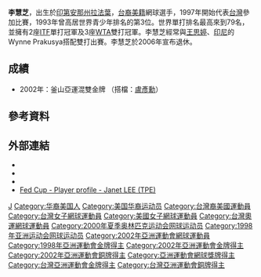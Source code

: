 {{Infobox 网球
|name=Janet Lee
|照片=
|国籍={{USA}}<br/>{{ROC}}
|生年=1976年
|生日={{Birth date and age|year=1976|month=10|day=22}}
|出生地= {{USA}}[[印第安那州|印第安那州]][[拉斐特_(印第安納州)|拉斐特]]
|居住地= {{USA}}
|身高={{height|m=1.75}}
|体重={{weight|kg=60}}
|持拍手=右
|反拍=
|转职业年=1995年
|球拍=
|球衣=
|球鞋=
|单打最高排名=79（1998年4月6日）
|双打最高排名=20（2003年2月17日）
|现单打排名=
|现双打排名=
|单打冠军头衔=0
|双打冠军头衔=3
|职业战绩=
|奖金=$943,370 
|澳网最好成绩=第3輪（1999）
|法网最好成绩=第1輪（1997、1998、1999、2002）
|温网最好成绩=第2輪（1998、1999、2001）
|美网最好成绩=第3輪（2000）
|澳網雙打最好成績=第3輪（2005）
|法網雙打最好成績=第2輪（1998、2001）
|溫網雙打最好成績=第3輪（2002）
|美網雙打最好成績=8強（2004）
|大满贯个数=無
|奥运会最好成绩=
}}
{{MedalTableTop}}
{{MedalCountry|{{TPE}}}}
{{MedalSport|女子[[網球|網球]]}}
{{MedalCompetition |亞洲運動會}}
{{MedalGold|[[2002年亞洲運動會|2002 釜山]]|[[2002年亞洲運動會網球比賽|混合雙打]]}}
{{MedalBronze|[[2002年亞洲運動會|2002 釜山]]|[[2002年亞洲運動會網球比賽|女子團體]]}}
{{MedalGold|[[1998年亞洲運動會|1998 曼谷]]|[[1998年亞洲運動會網球比賽|女子團體]]}}
{{MedalBottom}}

{{世大運獎牌記錄
|項目 = 網球
|代表 ={{TPE|univ}}
|a1=1999
|b1=1
|c1=女子單打
|a2=1999
|b2=1
|c2=女子雙打
|a3=2001
|b3=2
|c3=女子單打
|a4=2001
|b4=3
|c4=女子雙打
}}
'''李慧芝'''{{BD|1976年|10月22日||}}，出生於[[印第安那州|印第安那州]][[拉法葉|拉法葉]]，[[台灣裔美國人|台裔美籍]]網球選手，1997年開始代表[[台灣|台灣]]參加比賽，1993年曾高居世界青少年排名的第3位。世界單打排名最高來到79名，並擁有2座[[國際網球總會|ITF]]單打冠軍及3座[[女子網球聯合會|WTA]]雙打冠軍。李慧芝經常與[[王思婷|王思婷]]、[[印尼|印尼]]的Wynne Prakusya搭配雙打出賽。李慧芝於2006年宣布退休。

==成績==
*2002年：釜山亞運混雙金牌 （搭檔：[[盧彥勳|盧彥勳]]）

== 參考資料 ==
{{Reflist}}

== 外部連結 ==
* {{IOC profile|id=janet-lee}}
* {{WTA|4745}}
* {{ITF Profile|id=20004490}}
* [http://www.fedcup.com/en/players/player/profile.aspx?playerid=20004490 Fed Cup - Player profile - Janet LEE (TPE)] {{Wayback|url=http://www.fedcup.com/en/players/player/profile.aspx?playerid=20004490 |date=20160807221141 }}

{{亚洲运动会网球比赛混合双打冠军}}
{{亚洲运动会网球比赛女子团体冠军}}

{{Authority control}}
{{DEFAULTSORT:Lee, Janet}}
[[Category:李姓|J]]
[[Category:华裔美国人|Category:华裔美国人]]
[[Category:美国华裔运动员|Category:美国华裔运动员]]
[[Category:台灣裔美國運動員|Category:台灣裔美國運動員]]
[[Category:台灣女子網球運動員|Category:台灣女子網球運動員]]
[[Category:美國女子網球運動員|Category:美國女子網球運動員]]
[[Category:台灣奧運網球運動員|Category:台灣奧運網球運動員]]
[[Category:2000年夏季奥林匹克运动会网球运动员|Category:2000年夏季奥林匹克运动会网球运动员]]
[[Category:1998年亚洲运动会网球运动员|Category:1998年亚洲运动会网球运动员]]
[[Category:2002年亞洲運動會網球運動員|Category:2002年亞洲運動會網球運動員]]
[[Category:1998年亞洲運動會金牌得主|Category:1998年亞洲運動會金牌得主]]
[[Category:2002年亞洲運動會金牌得主|Category:2002年亞洲運動會金牌得主]]
[[Category:2002年亞洲運動會銅牌得主|Category:2002年亞洲運動會銅牌得主]]
[[Category:亞洲運動會網球獎牌得主|Category:亞洲運動會網球獎牌得主]]
[[Category:台灣亞洲運動會金牌得主|Category:台灣亞洲運動會金牌得主]]
[[Category:台灣亞洲運動會銅牌得主|Category:台灣亞洲運動會銅牌得主]]